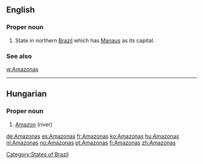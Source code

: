==English==

===Proper noun===
{{en-proper noun}}

# State in northern [[Brazil]] which has [[Manaus]] as its capital.

===See also===
[[w:Amazonas]]

[[Category:States of Brazil]]

----

==Hungarian==

===Proper noun===
{{infl|hu|proper noun}}

# [[Amazon]] (river)

{{tbot entry|Hungarian|Amazon|2010|July|hu}}

[[de:Amazonas]]
[[es:Amazonas]]
[[fr:Amazonas]]
[[ko:Amazonas]]
[[hu:Amazonas]]
[[nl:Amazonas]]
[[no:Amazonas]]
[[pt:Amazonas]]
[[fi:Amazonas]]
[[zh:Amazonas]]